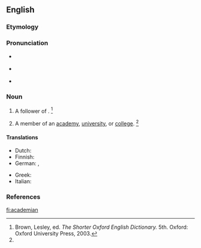 ==English==

===Etymology===
{{suffix|academia|an|t2=belonging to}}

===Pronunciation===
* {{a|RP}} {{IPA|/ˌæk.əˈdiː.mi.n̩/}}
* {{a|US}} {{IPA|/ˌæk.əˈdi.mi.n̩/}}
* {{rhymes|iːmiən}}

===Noun===
{{en-noun}}

# {{historical|obsolete}} A follower of {{w|Plato}}. {{defdate|Attested from the mid 16th century until the late 17th century.}}<ref name=SOED>Brown, Lesley, ed. ''The Shorter Oxford English Dictionary.'' 5th. Oxford: Oxford University Press, 2003.</ref>
# {{obsolete}} A member of an [[academy]], [[university]], or [[college]]. {{defdate|Attested from the mid 16th century until the late 17th century.}}<ref name=SOED/>

====Translations====
{{trans-top|member of an academy}}
* Dutch: {{t+|nl|academicus|m}}
* Finnish: {{t+|fi|akateemikko}}
* German: {{t+|de|Akademiker|m}}, {{t+|de|Akademikerin|f}}
{{trans-mid}}
* Greek: {{t+|el|ακαδημαϊκός|m}}
* Italian: {{t+|it|accademico|m}}
{{trans-bottom}}

===References===
<references/>

[[fi:academian]]